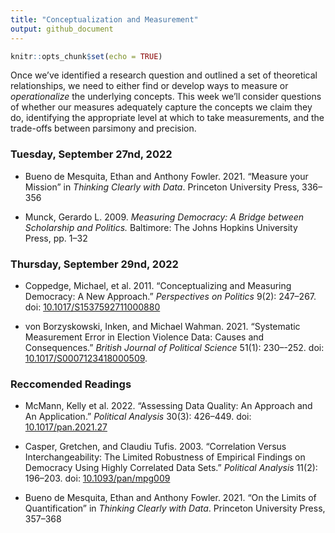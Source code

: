 ```yaml
---
title: "Conceptualization and Measurement"
output: github_document
---
```


```r
knitr::opts_chunk$set(echo = TRUE)
```

Once we've identified a research question and outlined a set of theoretical relationships, we need to either find or develop ways to measure or *operationalize* the underlying concepts. This week we'll consider questions of whether our measures adequately capture the concepts we claim they do, identifying the appropriate level at which to take measurements, and the trade-offs between parsimony and precision.

### Tuesday, September 27nd, 2022

- Bueno de Mesquita, Ethan and Anthony Fowler. 2021. "Measure your Mission" in *Thinking Clearly with Data*. Princeton University Press, 336--356

- Munck, Gerardo L. 2009. *Measuring Democracy: A Bridge between Scholarship and Politics.* Baltimore: The Johns Hopkins University Press, pp. 1--32

### Thursday, September 29nd, 2022

- Coppedge, Michael, et al. 2011. "Conceptualizing and Measuring Democracy: A New Approach." *Perspectives on Politics* 9(2): 247--267. doi: [10.1017/S1537592711000880](https://doi.org/10.1017/S1537592711000880)

- von Borzyskowski, Inken, and Michael Wahman. 2021. "Systematic Measurement Error in Election Violence Data: Causes and Consequences." *British Journal of Political Science* 51(1): 230–-252. doi: [10.1017/S0007123418000509](https://doi.org/10.1017/S0007123418000509).

### Reccomended Readings

- McMann, Kelly et al. 2022. "Assessing Data Quality: An Approach and An Application." *Political Analysis* 30(3): 426–449. doi: [10.1017/pan.2021.27](https://doi.org/10.1017/pan.2021.27)

- Casper, Gretchen, and Claudiu Tufis. 2003. "Correlation Versus Interchangeability: The Limited Robustness of Empirical Findings on Democracy Using Highly Correlated Data Sets." *Political Analysis* 11(2): 196–203. doi: [10.1093/pan/mpg009](https://doi.org/10.1093/pan/mpg009)

- Bueno de Mesquita, Ethan and Anthony Fowler. 2021. "On the Limits of Quantification" in *Thinking Clearly with Data*. Princeton University Press, 357--368